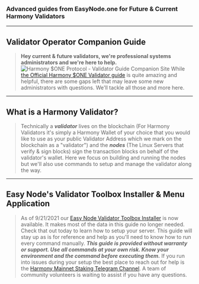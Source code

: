 ### Advanced guides from EasyNode.one for Future & Current Harmony Validators
---

## Validator Operator Companion Guide
> **Hey current & future validators, we're professional systems administrators and we're here to help.**
![Harmony $ONE Protocol - Validator Guide Companion Site](../public/image_17.png)
> While [the Official Harmony $ONE Validator guide](https://docs.harmony.one/home/network/validators) is quite amazing and helpful, there are some gaps left that may leave some new administrators with questions. We'll tackle all those and more here.
---
## What is a Harmony Validator?
> Technically a _**validator**_ lives on the blockchain \(For Harmony Validators it's simply a Harmony Wallet of your choice that you would like to use as your public Validator Address which we mark on the blockchain as a "validator"\) and the _**nodes**_ \(The Linux Servers that verify & sign blocks\) sign the transaction blocks on behalf of the validator's wallet.
> Here we focus on building and running the nodes but we'll also use commands to setup and manage the validator along the way.
---
## Easy Node's Validator Toolbox Installer & Menu Application
> As of 9/21/2021 our [Easy Node Validator Toolbox Installer](https://validator-toolbox-guide.easynode.one) is now available. It makes most of the data in this guide no longer needed. Check that out today to learn how to setup your server. This guide will stay up as is for reference and help as you'll need to know how to run every command manually.
_**This guide is provided without warranty or support. Use all commands at your own risk. Know your environment and the command before executing them.**_
> If you run into issues during your setup the best place to reach out for help is the [Harmony Mainnet Staking Telegram Channel](https://t.me/PangaeaVolunteers). A team of community volunteers is waiting to assist if you have any questions.
